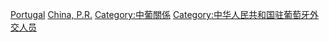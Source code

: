 [[Category:中華人民共和國駐外大使|Portugal]]
[[Category:駐葡萄牙大使|China, P.R.]]
[[Category:中葡關係|Category:中葡關係]]
[[Category:中华人民共和国驻葡萄牙外交人员|Category:中华人民共和国驻葡萄牙外交人员]]